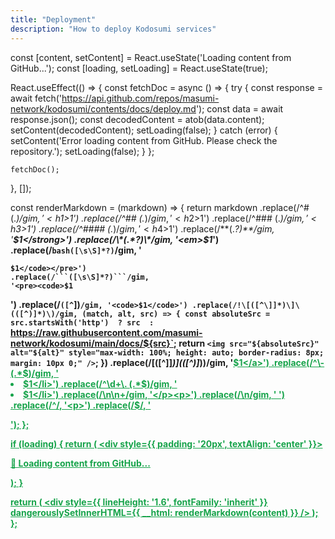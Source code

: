 ```yaml
---
title: "Deployment"
description: "How to deploy Kodosumi services"
---
```


  const [content, setContent] = React.useState('Loading content from GitHub...');
  const [loading, setLoading] = React.useState(true);

  React.useEffect(() => {
    const fetchDoc = async () => {
      try {
        const response = await fetch('https://api.github.com/repos/masumi-network/kodosumi/contents/docs/deploy.md');
        const data = await response.json();
        const decodedContent = atob(data.content);
        setContent(decodedContent);
        setLoading(false);
      } catch (error) {
        setContent('Error loading content from GitHub. Please check the repository.');
        setLoading(false);
      }
    };

    fetchDoc();
  }, []);

  const renderMarkdown = (markdown) => {
    return markdown
      .replace(/^# (.*$)/gim, '<h1>$1</h1>')
      .replace(/^## (.*$)/gim, '<h2>$1</h2>')
      .replace(/^### (.*$)/gim, '<h3>$1</h3>')
      .replace(/^#### (.*$)/gim, '<h4>$1</h4>')
      .replace(/\*\*(.*?)\*\*/gim, '<strong>$1</strong>')
      .replace(/\*(.*?)\*/gim, '<em>$1</em>')
      .replace(/```bash([\s\S]*?)```/gim, '<pre><code class="language-bash">$1</code></pre>')
      .replace(/```([\s\S]*?)```/gim, '<pre><code>$1</code></pre>')
      .replace(/`([^`]*)`/gim, '<code>$1</code>')
      .replace(/!\[([^\]]*)\]\(([^)]*)\)/gim, (match, alt, src) => {
        const absoluteSrc = src.startsWith('http') 
          ? src 
          : `https://raw.githubusercontent.com/masumi-network/kodosumi/main/docs/${src}`;
        return `<img src="${absoluteSrc}" alt="${alt}" style="max-width: 100%; height: auto; border-radius: 8px; margin: 10px 0;" />`;
      })
      .replace(/\[([^\]]*)\]\(([^)]*)\)/gim, '<a href="$2" target="_blank" rel="noopener noreferrer" style="color: #16A34A; text-decoration: underline;">$1</a>')
      .replace(/^\- (.*$)/gim, '<li>$1</li>')
      .replace(/^\d+\. (.*$)/gim, '<li>$1</li>')
      .replace(/\n\n+/gim, '</p><p>')
      .replace(/\n/gim, ' ')
      .replace(/^/, '<p>')
      .replace(/$/, '</p>');
  };

  if (loading) {
    return (
      <div style={{ padding: '20px', textAlign: 'center' }}>
        <p>🔄 Loading content from GitHub...</p>
      </div>
    );
  }

  return (
    <div 
      style={{ 
        lineHeight: '1.6',
        fontFamily: 'inherit'
      }}
      dangerouslySetInnerHTML={{ 
        __html: renderMarkdown(content) 
      }}
    />
  );
};

<GitHubDoc />